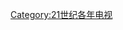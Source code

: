 {{portal|電視}}
{{Cat main|2013年電視}}

{{Year by category
| m = 2
| c = 0
| d = 1
| y = 3
| cat = 電視
| sortkey = Television
| parent = 2010年代电视
| subcat = 2013年媒體
}}

[[Category:21世纪各年电视|Category:21世纪各年电视]]
